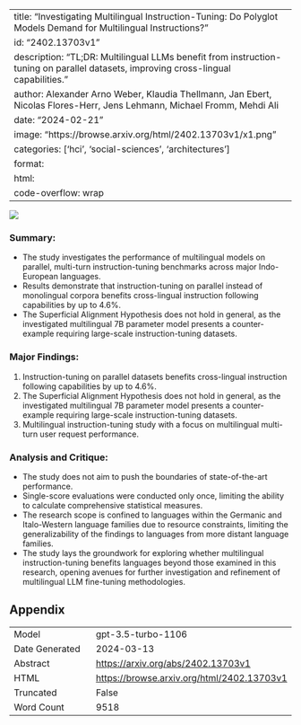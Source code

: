 
---
title: "Investigating Multilingual Instruction-Tuning: Do Polyglot Models Demand for Multilingual Instructions?"
id: "2402.13703v1"
description: "TL;DR: Multilingual LLMs benefit from instruction-tuning on parallel datasets, improving cross-lingual capabilities."
author: Alexander Arno Weber, Klaudia Thellmann, Jan Ebert, Nicolas Flores-Herr, Jens Lehmann, Michael Fromm, Mehdi Ali
date: "2024-02-21"
image: "https://browse.arxiv.org/html/2402.13703v1/x1.png"
categories: ['hci', 'social-sciences', 'architectures']
format:
  html:
    code-overflow: wrap
---

![](https://browse.arxiv.org/html/2402.13703v1/x1.png)

### **Summary:**
- The study investigates the performance of multilingual models on parallel, multi-turn instruction-tuning benchmarks across major Indo-European languages.
- Results demonstrate that instruction-tuning on parallel instead of monolingual corpora benefits cross-lingual instruction following capabilities by up to 4.6%.
- The Superficial Alignment Hypothesis does not hold in general, as the investigated multilingual 7B parameter model presents a counter-example requiring large-scale instruction-tuning datasets.

### **Major Findings:**
1. Instruction-tuning on parallel datasets benefits cross-lingual instruction following capabilities by up to 4.6%.
2. The Superficial Alignment Hypothesis does not hold in general, as the investigated multilingual 7B parameter model presents a counter-example requiring large-scale instruction-tuning datasets.
3. Multilingual instruction-tuning study with a focus on multilingual multi-turn user request performance.

### **Analysis and Critique:**
- The study does not aim to push the boundaries of state-of-the-art performance.
- Single-score evaluations were conducted only once, limiting the ability to calculate comprehensive statistical measures.
- The research scope is confined to languages within the Germanic and Italo-Western language families due to resource constraints, limiting the generalizability of the findings to languages from more distant language families.
- The study lays the groundwork for exploring whether multilingual instruction-tuning benefits languages beyond those examined in this research, opening avenues for further investigation and refinement of multilingual LLM fine-tuning methodologies.

## Appendix

|          |          |
|----------|----------|
| Model     | gpt-3.5-turbo-1106       |
| Date Generated     | 2024-03-13       |
| Abstract | [https://arxiv.org/abs/2402.13703v1](https://arxiv.org/abs/2402.13703v1)        |
| HTML     | [https://browse.arxiv.org/html/2402.13703v1](https://browse.arxiv.org/html/2402.13703v1)       |
| Truncated       | False       |
| Word Count       | 9518       |